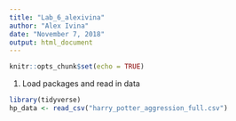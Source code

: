 ```yaml
---
title: "Lab_6_alexivina"
author: "Alex Ivina"
date: "November 7, 2018"
output: html_document
---
```


```r
knitr::opts_chunk$set(echo = TRUE)
```

1. Load packages and read in data

```r

library(tidyverse)
hp_data <- read_csv("harry_potter_aggression_full.csv")

```

